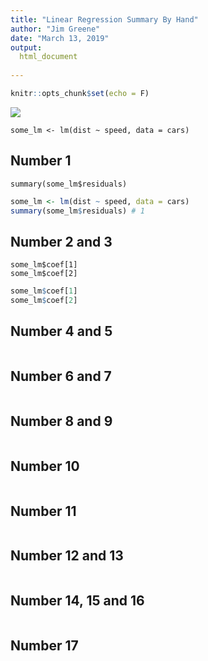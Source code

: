 ```yaml
---
title: "Linear Regression Summary By Hand"
author: "Jim Greene"
date: "March 13, 2019"
output: 
  html_document
    
---
```


```r
knitr::opts_chunk$set(echo = F)
```

![](C:/Users/Jim/Desktop/MATH 325/Math 325 Notebook/Math_425_Project_Data/helpful_code/summaryOutputSummary.png)



    some_lm <- lm(dist ~ speed, data = cars)

## Number 1
    summary(some_lm$residuals)
    
```r
some_lm <- lm(dist ~ speed, data = cars)
summary(some_lm$residuals) # 1
```    

## Number 2 and 3
    some_lm$coef[1]
    some_lm$coef[2]
    
```r
some_lm$coef[1]
some_lm$coef[2]
```

## Number 4 and 5

```r

```

## Number 6 and 7

```r


```

## Number 8 and 9

```r


```

## Number 10

```r


```

## Number 11

```r


```

## Number 12 and 13

```r


```

## Number 14, 15 and 16

```r


```

## Number 17

```r


```